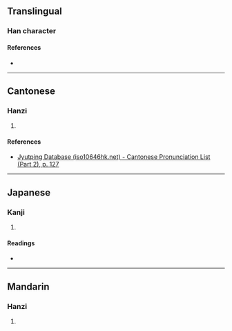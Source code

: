 {{character info/new}}
==Translingual==

===Han character===
{{Han char|rn=75|rad=木|as=06|sn=10|four=|canj=DNAU|ids=⿰[[木]][[色]]}}

====References====
* {{Han ref|kx=0523.140|dkj=14726|dj=0911.120|hdz=21205.020|uh=682C|ud=26668}}

----

==Cantonese==

===Hanzi===
{{yue-hanzi|jyut=[[zeoi3]]|y=jeui3}}

# {{defn|lang=yue|sort=木06}}

====References====
* [http://www.iso10646hk.net/jp/document/download.jsp Jyutping Database (iso10646hk.net) - Cantonese Pronunciation List (Part 2), p. 127]

----

==Japanese==

===Kanji===
{{ja-kanji|grade=|rs=木06}}

# {{defn|lang=ja|sort=木06}}

====Readings====
* {{ja-readings|on=[[せい]] (sei), [[せ]] (se)|kun=[[ちさなくい]] (chisanakui)}}

----

==Mandarin==

===Hanzi===
{{cmn-hanzi|pin=[[zuì]] ([[zui4]])|wg=tsui<sup>4</sup>}}

# {{defn|lang=cmn|sort=木06}}